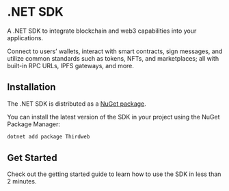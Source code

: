 
# .NET SDK

A .NET SDK to integrate blockchain and web3 capabilities into your applications.

Connect to users’ wallets, interact with smart contracts, sign messages, and utilize common standards such as tokens, NFTs, and marketplaces; all with built-in RPC URLs, IPFS gateways, and more.

<OpenSourceCard
	title=".NET SDK"
	href="https://github.com/thirdweb-dev/thirdweb-dotnet"
	isLibrary={true}
/>

## Installation

The .NET SDK is distributed as a [NuGet package](https://www.nuget.org/packages/Thirdweb).

You can install the latest version of the SDK in your project using the NuGet Package Manager:

```bash
dotnet add package Thirdweb
```

## Get Started

Check out the getting started guide to learn how to use the SDK in less than 2 minutes.

<ArticleIconCard
	href="/dotnet/getting-started"
	icon={GraduationCap}
	title="Get started with the .NET SDK"
/>
